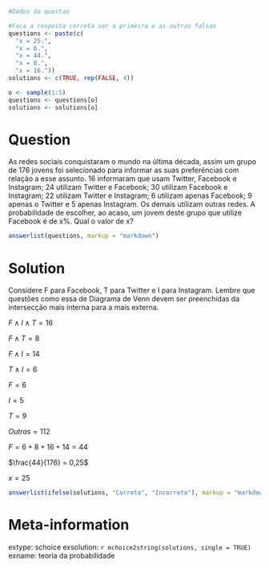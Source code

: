 ```r
#Dados da questao

#Faca a resposta correta ser a primeira e as outras falsas
questions <- paste(c(
  "x = 25.", 
  "x = 6.", 
  "x = 44.", 
  "x = 8.", 
  "x = 16."))
solutions <- c(TRUE, rep(FALSE, 4))

o <- sample(1:5)
questions <- questions[o]
solutions <- solutions[o]
```

Question
========
As redes sociais conquistaram o mundo na última década, assim um grupo de 176 jovens foi selecionado para informar as suas preferências com relação a esse assunto. 16 informaram que usam Twitter, Facebook e Instagram; 24 utilizam Twitter e Facebook; 30 utilizam Facebook e Instagram; 22 utilizam Twitter e Instagram; 6 utilizam apenas Facebook; 9 apenas o Twitter e 5 apenas Instagram. Os demais utilizam outras redes. A probabilidade de escolher, ao acaso, um jovem deste grupo que utilize Facebook é de x%. Qual o valor de x? 

```r
answerlist(questions, markup = "markdown")
```

Solution
========
Considere F para Facebook, T para Twitter e I para Instagram. Lembre que questões como essa de Diagrama de Venn devem ser preenchidas da intersecção mais interna para a mais externa.

$F \land I  \land T = 16$

$F \land T = 8$

$F \land I = 14$

$T \land I = 6$

$F = 6$

$I = 5$

$T = 9$

$Outras = 112$

$F = 6 + 8 + 16 + 14 = 44$						

$\frac{44}{176} = 0,25$

$x = 25$			 			


```r
answerlist(ifelse(solutions, "Correta", "Incorreta"), markup = "markdown")
```

Meta-information
================
extype: schoice
exsolution: `r mchoice2string(solutions, single = TRUE)`
exname: teoria da probabilidade